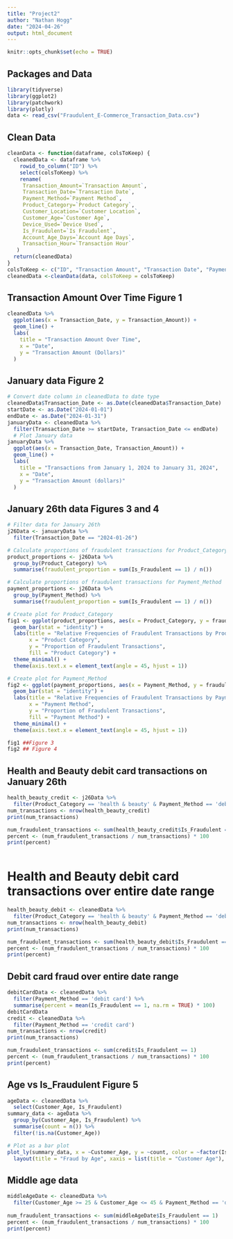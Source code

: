 ---
title: "Project2"
author: "Nathan Hogg"
date: "2024-04-26"
output: html_document
---

```{r setup, include=FALSE}
knitr::opts_chunk$set(echo = TRUE)
```

## Packages and Data

```{r, message=FALSE}
library(tidyverse)
library(ggplot2)
library(patchwork)
library(plotly)
data <- read_csv("Fraudulent_E-Commerce_Transaction_Data.csv")
```

## Clean Data

```{r message=FALSE}
cleanData <- function(dataframe, colsToKeep) {
  cleanedData <- dataframe %>%
    rowid_to_column("ID") %>%
    select(colsToKeep) %>%
    rename(
     Transaction_Amount=`Transaction Amount`,
     Transaction_Date=`Transaction Date`,
     Payment_Method=`Payment Method`,
     Product_Category=`Product Category`,
     Customer_Location=`Customer Location`,
     Customer_Age=`Customer Age`,
     Device_Used=`Device Used`,
     Is_Fraudulent=`Is Fraudulent`,
     Account_Age_Days=`Account Age Days`,
     Transaction_Hour=`Transaction Hour`
   )
  return(cleanedData)
}
colsToKeep <- c("ID", "Transaction Amount", "Transaction Date", "Payment Method", "Product Category", "Quantity", "Customer Location", "Customer Age", "Device Used", "Is Fraudulent", "Account Age Days", "Transaction Hour")
cleanedData <-cleanData(data, colsToKeep = colsToKeep)
```

## Transaction Amount Over Time Figure 1
```{r}
cleanedData %>%
  ggplot(aes(x = Transaction_Date, y = Transaction_Amount)) +
  geom_line() +
  labs(
    title = "Transaction Amount Over Time",
    x = "Date",
    y = "Transaction Amount (Dollars)"
  )

```

## January data Figure 2
```{r}
# Convert date column in cleanedData to date type
cleanedData$Transaction_Date <- as.Date(cleanedData$Transaction_Date)
startDate <- as.Date("2024-01-01")
endDate <- as.Date("2024-01-31")
januaryData <- cleanedData %>%
  filter(Transaction_Date >= startDate, Transaction_Date <= endDate)
  # Plot January data
januaryData %>%
  ggplot(aes(x = Transaction_Date, Transaction_Amount)) +
  geom_line() +
  labs(
    title = "Transactions from January 1, 2024 to January 31, 2024",
    x = "Date",
    y = "Transaction Amount (dollars)"
  )

```

## January 26th data Figures 3 and 4
```{r}
# Filter data for January 26th
j26Data <- januaryData %>%
  filter(Transaction_Date == "2024-01-26")

# Calculate proportions of fraudulent transactions for Product_Category
product_proportions <- j26Data %>%
  group_by(Product_Category) %>%
  summarise(fraudulent_proportion = sum(Is_Fraudulent == 1) / n())

# Calculate proportions of fraudulent transactions for Payment_Method
payment_proportions <- j26Data %>%
  group_by(Payment_Method) %>%
  summarise(fraudulent_proportion = sum(Is_Fraudulent == 1) / n())

# Create plot for Product_Category
fig1 <- ggplot(product_proportions, aes(x = Product_Category, y = fraudulent_proportion, fill = Product_Category)) +
  geom_bar(stat = "identity") +
  labs(title = "Relative Frequencies of Fraudulent Transactions by Product Category",
       x = "Product Category",
       y = "Proportion of Fraudulent Transactions",
       fill = "Product Category") +
  theme_minimal() +
  theme(axis.text.x = element_text(angle = 45, hjust = 1))

# Create plot for Payment_Method
fig2 <- ggplot(payment_proportions, aes(x = Payment_Method, y = fraudulent_proportion, fill = Payment_Method)) +
  geom_bar(stat = "identity") +
  labs(title = "Relative Frequencies of Fraudulent Transactions by Payment Method",
       x = "Payment Method",
       y = "Proportion of Fraudulent Transactions",
       fill = "Payment Method") +
  theme_minimal() +
  theme(axis.text.x = element_text(angle = 45, hjust = 1))

fig1 ##Figure 3
fig2 ## Figure 4

```

## Health and Beauty debit card transactions on January 26th
``` {r} 

health_beauty_credit <- j26Data %>%
  filter(Product_Category == 'health & beauty' & Payment_Method == 'debit card')
num_transactions <- nrow(health_beauty_credit)
print(num_transactions)

num_fraudulent_transactions <- sum(health_beauty_credit$Is_Fraudulent == 1)
percent <- (num_fraudulent_transactions / num_transactions) * 100
print(percent)



```

# Health and Beauty debit card transactions over entire date range
``` {r}
health_beauty_debit <- cleanedData %>%
  filter(Product_Category == 'health & beauty' & Payment_Method == 'debit card')
num_transactions <- nrow(health_beauty_debit)
print(num_transactions)

num_fraudulent_transactions <- sum(health_beauty_debit$Is_Fraudulent == 1)
percent <- (num_fraudulent_transactions / num_transactions) * 100
print(percent)


```

## Debit card fraud over entire date range

```{r}
debitCardData <- cleanedData %>%
  filter(Payment_Method == 'debit card') %>%
  summarise(percent = mean(Is_Fraudulent == 1, na.rm = TRUE) * 100)
debitCardData
credit <- cleanedData %>%
  filter(Payment_Method == 'credit card')
num_transactions <- nrow(credit)
print(num_transactions)

num_fraudulent_transactions <- sum(credit$Is_Fraudulent == 1)
percent <- (num_fraudulent_transactions / num_transactions) * 100
print(percent)

```

## Age vs Is_Fraudulent Figure 5
```{r}
ageData <- cleanedData %>%
  select(Customer_Age, Is_Fraudulent)
summary_data <- ageData %>%
  group_by(Customer_Age, Is_Fraudulent) %>%
  summarise(count = n()) %>%
  filter(!is.na(Customer_Age))

# Plot as a bar plot
plot_ly(summary_data, x = ~Customer_Age, y = ~count, color = ~factor(Is_Fraudulent), type = "bar") %>%
  layout(title = "Fraud by Age", xaxis = list(title = "Customer Age"), yaxis = list(title = "Count"), barmode = "group")

```

## Middle age data
``` {r}
middleAgeDate <- cleanedData %>%
  filter(Customer_Age >= 25 & Customer_Age <= 45 & Payment_Method == 'debit card')
  
num_fraudulent_transactions <- sum(middleAgeDate$Is_Fraudulent == 1)
percent <- (num_fraudulent_transactions / num_transactions) * 100
print(percent)

```
